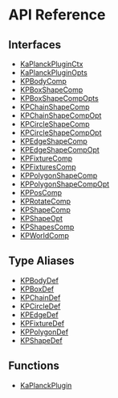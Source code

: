 # API Reference

## Interfaces

- [KaPlanckPluginCtx](/api/interfaces/KaPlanckPluginCtx)
- [KaPlanckPluginOpts](/api/interfaces/KaPlanckPluginOpts)
- [KPBodyComp](/api/interfaces/KPBodyComp)
- [KPBoxShapeComp](/api/interfaces/KPBoxShapeComp)
- [KPBoxShapeCompOpts](/api/interfaces/KPBoxShapeCompOpts)
- [KPChainShapeComp](/api/interfaces/KPChainShapeComp)
- [KPChainShapeCompOpt](/api/interfaces/KPChainShapeCompOpt)
- [KPCircleShapeComp](/api/interfaces/KPCircleShapeComp)
- [KPCircleShapeCompOpt](/api/interfaces/KPCircleShapeCompOpt)
- [KPEdgeShapeComp](/api/interfaces/KPEdgeShapeComp)
- [KPEdgeShapeCompOpt](/api/interfaces/KPEdgeShapeCompOpt)
- [KPFixtureComp](/api/interfaces/KPFixtureComp)
- [KPFixturesComp](/api/interfaces/KPFixturesComp)
- [KPPolygonShapeComp](/api/interfaces/KPPolygonShapeComp)
- [KPPolygonShapeCompOpt](/api/interfaces/KPPolygonShapeCompOpt)
- [KPPosComp](/api/interfaces/KPPosComp)
- [KPRotateComp](/api/interfaces/KPRotateComp)
- [KPShapeComp](/api/interfaces/KPShapeComp)
- [KPShapeOpt](/api/interfaces/KPShapeOpt)
- [KPShapesComp](/api/interfaces/KPShapesComp)
- [KPWorldComp](/api/interfaces/KPWorldComp)

## Type Aliases

- [KPBodyDef](/api/type-aliases/KPBodyDef)
- [KPBoxDef](/api/type-aliases/KPBoxDef)
- [KPChainDef](/api/type-aliases/KPChainDef)
- [KPCircleDef](/api/type-aliases/KPCircleDef)
- [KPEdgeDef](/api/type-aliases/KPEdgeDef)
- [KPFixtureDef](/api/type-aliases/KPFixtureDef)
- [KPPolygonDef](/api/type-aliases/KPPolygonDef)
- [KPShapeDef](/api/type-aliases/KPShapeDef)

## Functions

- [KaPlanckPlugin](/api/functions/KaPlanckPlugin)
